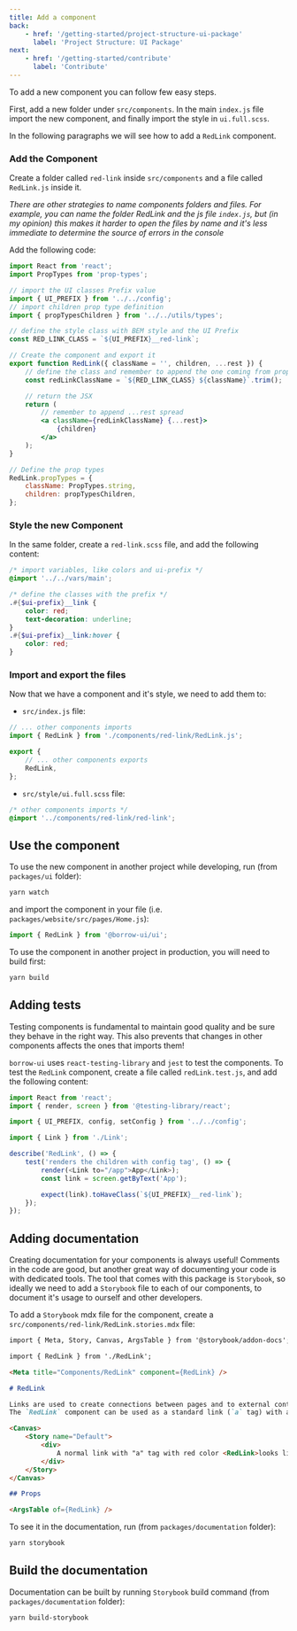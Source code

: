 ```yaml
---
title: Add a component
back:
    - href: '/getting-started/project-structure-ui-package'
      label: 'Project Structure: UI Package'
next:
    - href: '/getting-started/contribute'
      label: 'Contribute'
---
```


To add a new component you can follow few easy steps.

First, add a new folder under `src/components`.
In the main `index.js` file import the new component, and finally import the style in `ui.full.scss`.

In the following paragraphs we will see how to add a `RedLink` component.

### Add the Component

Create a folder called `red-link` inside `src/components` and a file called `RedLink.js` inside it.

_There are other strategies to name components folders and files._
_For example, you can name the folder RedLink and the js file `index.js`, but (in my opinion) this makes it harder to open the files by name and it's less immediate to determine the source of errors in the console_

Add the following code:

```jsx
import React from 'react';
import PropTypes from 'prop-types';

// import the UI classes Prefix value
import { UI_PREFIX } from '../../config';
// import children prop type definition
import { propTypesChildren } from '../../utils/types';

// define the style class with BEM style and the UI Prefix
const RED_LINK_CLASS = `${UI_PREFIX}__red-link`;

// Create the component and export it
export function RedLink({ className = '', children, ...rest }) {
    // define the class and remember to append the one coming from props
    const redLinkClassName = `${RED_LINK_CLASS} ${className}`.trim();

    // return the JSX
    return (
        // remember to append ...rest spread
        <a className={redLinkClassName} {...rest}>
            {children}
        </a>
    );
}

// Define the prop types
RedLink.propTypes = {
    className: PropTypes.string,
    children: propTypesChildren,
};
```

### Style the new Component

In the same folder, create a `red-link.scss` file, and add the following content:

```scss
/* import variables, like colors and ui-prefix */
@import '../../vars/main';

/* define the classes with the prefix */
.#{$ui-prefix}__link {
    color: red;
    text-decoration: underline;
}
.#{$ui-prefix}__link:hover {
    color: red;
}
```

### Import and export the files

Now that we have a component and it's style, we need to add them to:

-   `src/index.js` file:

```jsx
// ... other components imports
import { RedLink } from './components/red-link/RedLink.js';

export {
    // ... other components exports
    RedLink,
};
```

-   `src/style/ui.full.scss` file:

```scss
/* other components imports */
@import '../components/red-link/red-link';
```

## Use the component

To use the new component in another project while developing, run (from `packages/ui` folder):

```bash
yarn watch
```

and import the component in your file (i.e. `packages/website/src/pages/Home.js`):

```jsx
import { RedLink } from '@borrow-ui/ui';
```

To use the component in another project in production, you will need to build first:

```bash
yarn build
```

## Adding tests

Testing components is fundamental to maintain good quality and be sure they behave in the right way.
This also prevents that changes in other components affects the ones that imports them!

`borrow-ui` uses `react-testing-library` and `jest` to test the components.
To test the `RedLink` component, create a file called `redLink.test.js`, and add the following content:

```js
import React from 'react';
import { render, screen } from '@testing-library/react';

import { UI_PREFIX, config, setConfig } from '../../config';

import { Link } from './Link';

describe('RedLink', () => {
    test('renders the children with config tag', () => {
        render(<Link to="/app">App</Link>);
        const link = screen.getByText('App');

        expect(link).toHaveClass(`${UI_PREFIX}__red-link`);
    });
});
```

## Adding documentation

Creating documentation for your components is always useful!
Comments in the code are good, but another great way of documenting your code is with dedicated tools.
The tool that comes with this package is `Storybook`, so ideally we need to add a `Storybook`
file to each of our components, to document it's usage to ourself and other developers.

To add a `Storybook` mdx file for the component, create a `src/components/red-link/RedLink.stories.mdx` file:

```md
import { Meta, Story, Canvas, ArgsTable } from '@storybook/addon-docs';

import { RedLink } from './RedLink';

<Meta title="Components/RedLink" component={RedLink} />

# RedLink

Links are used to create connections between pages and to external content.
The `RedLink` component can be used as a standard link (`a` tag) with a red color.

<Canvas>
    <Story name="Default">
        <div>
            A normal link with "a" tag with red color <RedLink>looks like this</RedLink>.
        </div>
    </Story>
</Canvas>

## Props

<ArgsTable of={RedLink} />
```

To see it in the documentation, run (from `packages/documentation` folder):

```bash
yarn storybook
```

## Build the documentation

Documentation can be built by running `Storybook` build command (from `packages/documentation` folder):

```bash
yarn build-storybook
```
